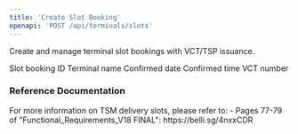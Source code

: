 ```yaml
---
title: 'Create Slot Booking'
openapi: 'POST /api/terminals/slots'
---
```


Create and manage terminal slot bookings with VCT/TSP issuance.


<ParamField status="201" type="SlotBookingResponse">
  <ParamField name="slotId" type="string">
    Slot booking ID
  </ParamField>
  <ParamField name="terminal" type="string">
    Terminal name
  </ParamField>
  <ParamField name="confirmedDate" type="string" format="date">
    Confirmed date
  </ParamField>
  <ParamField name="confirmedTime" type="string">
    Confirmed time
  </ParamField>
  <ParamField name="vctNumber" type="string">
    VCT number
  </ParamField>
</ParamField>

### Reference Documentation

<Info>
For more information on TSM delivery slots, please refer to:
- Pages 77-79 of "Functional_Requirements_V18 FINAL": https://belli.sg/4nxxCDR
</Info>
